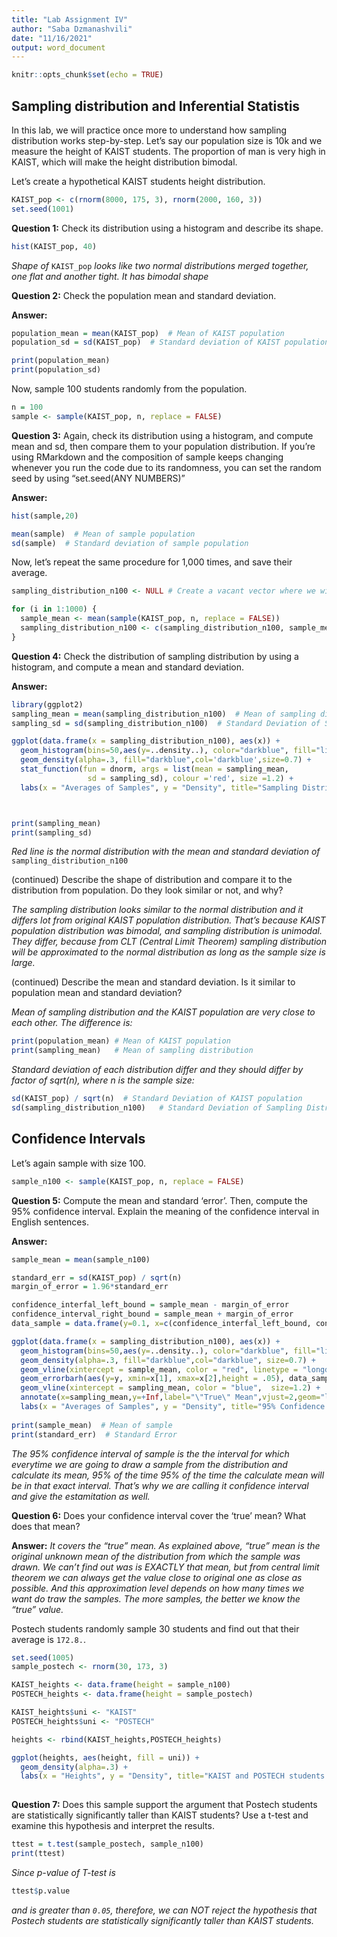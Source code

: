 ---
title: "Lab Assignment IV"
author: "Saba Dzmanashvili"
date: "11/16/2021"
output: word_document
---

```{r setup, include=FALSE}
knitr::opts_chunk$set(echo = TRUE)
```

## Sampling distribution and Inferential Statistis

In this lab, we will practice once more to understand how sampling distribution works step-by-step. Let's say our population size is 10k and we measure the height of KAIST students.  The proportion of man is very high in KAIST, which will make the height distribution bimodal. 

Let's create a hypothetical KAIST students height distribution. 
```{r}
KAIST_pop <- c(rnorm(8000, 175, 3), rnorm(2000, 160, 3)) 
set.seed(1001)
```

__Question 1:__ Check its distribution using a histogram and describe its shape. 
```{r}
hist(KAIST_pop, 40)
```

*Shape of *`KAIST_pop` *looks like two normal distributions merged together, one flat and another tight. It has bimodal shape*

__Question 2:__ Check the population mean and standard deviation. 

__Answer:__
```{r}
population_mean = mean(KAIST_pop)  # Mean of KAIST population
population_sd = sd(KAIST_pop)  # Standard deviation of KAIST population

print(population_mean)
print(population_sd)
```

Now, sample 100 students randomly from the population.
```{r}
n = 100
sample <- sample(KAIST_pop, n, replace = FALSE)
```

__Question 3:__ Again, check its distribution using a histogram, and compute mean and sd, then compare them to your population distribution. If you're using RMarkdown and the composition of sample keeps changing whenever you run the code due to its randomness, you can set the random seed by using "set.seed(ANY NUMBERS)"

__Answer:__
```{r}
hist(sample,20)

mean(sample)  # Mean of sample population
sd(sample)  # Standard deviation of sample population
```

Now, let's repeat the same procedure for 1,000 times, and save their average.
```{r}
sampling_distribution_n100 <- NULL # Create a vacant vector where we will save sampled means.

for (i in 1:1000) {
  sample_mean <- mean(sample(KAIST_pop, n, replace = FALSE))
  sampling_distribution_n100 <- c(sampling_distribution_n100, sample_mean)
}
```

__Question 4:__ Check the distribution of sampling distribution by using a histogram, and compute a mean and standard deviation. 

__Answer:__
```{r}
library(ggplot2)
sampling_mean = mean(sampling_distribution_n100)  # Mean of sampling distribution
sampling_sd = sd(sampling_distribution_n100)  # Standard Deviation of Sampling Distribution

ggplot(data.frame(x = sampling_distribution_n100), aes(x)) +
  geom_histogram(bins=50,aes(y=..density..), color="darkblue", fill="lightblue") + 
  geom_density(alpha=.3, fill="darkblue",col='darkblue',size=0.7) + 
  stat_function(fun = dnorm, args = list(mean = sampling_mean, 
                 sd = sampling_sd), colour ='red', size =1.2) + 
  labs(x = "Averages of Samples", y = "Density", title="Sampling Distribution") 



print(sampling_mean)
print(sampling_sd) 
```
*Red line is the normal distribution with the mean and standard deviation of* `sampling_distribution_n100`

(continued) Describe the shape of distribution and compare it to the distribution from population. Do they look similar or not, and why?

*The sampling distribution looks similar to the normal distribution and it differs lot from original KAIST population distribution. That's because KAIST population distribution was bimodal, and sampling distribution is unimodal. They differ, because from CLT (Central Limit Theorem) sampling distribution will be approximated to the normal distribution as long as the sample size is large.*

(continued) Describe the mean and standard deviation. Is it similar to population mean and standard deviation? 

*Mean of sampling distribution and the KAIST population are very close to each other. The difference is:*
```{r}
print(population_mean) # Mean of KAIST population
print(sampling_mean)   # Mean of sampling distribution
```

*Standard deviation of each distribution differ and they should differ by factor of sqrt(n), where n is the sample size:*
```{r}
sd(KAIST_pop) / sqrt(n)  # Standard Deviation of KAIST population
sd(sampling_distribution_n100)   # Standard Deviation of Sampling Distribution
```


## Confidence Intervals

Let's again sample with size 100. 
```{r}
sample_n100 <- sample(KAIST_pop, n, replace = FALSE)
```

__Question 5:__ Compute the mean and standard 'error'. Then, compute the 95% confidence interval. Explain the meaning of the confidence interval in English sentences.

__Answer:__
```{r}
sample_mean = mean(sample_n100)

standard_err = sd(KAIST_pop) / sqrt(n)
margin_of_error = 1.96*standard_err

confidence_interfal_left_bound = sample_mean - margin_of_error
confidence_interval_right_bound = sample_mean + margin_of_error
data_sample = data.frame(y=0.1, x=c(confidence_interfal_left_bound, confidence_interval_right_bound))

ggplot(data.frame(x = sampling_distribution_n100), aes(x)) +
  geom_histogram(bins=50,aes(y=..density..), color="darkblue", fill="lightblue") + 
  geom_density(alpha=.3, fill="darkblue",col="darkblue", size=0.7) + 
  geom_vline(xintercept = sample_mean, color = "red", linetype = "longdash", size=1) + 
  geom_errorbarh(aes(y=y, xmin=x[1], xmax=x[2],height = .05), data_sample, col='red', size=1.2) + 
  geom_vline(xintercept = sampling_mean, color = "blue",  size=1.2) +
  annotate(x=sampling_mean,y=+Inf,label="\"True\" Mean",vjust=2,geom="label", col='blue') + 
  labs(x = "Averages of Samples", y = "Density", title="95% Confidence Interval") 
  
print(sample_mean)  # Mean of sample
print(standard_err)  # Standard Error
```

*The 95% confidence interval of sample is the  the interval for which everytime we are going to draw a sample from the distribution and calculate its mean, 95% of the time 95% of the time the calculate mean will be in that exact interval. That's why we are calling it confidence interval and give the estamitation as well.*

__Question 6:__ Does your confidence interval cover the 'true' mean? What does that mean? 

__Answer:__
*It covers the "true" mean. As explained above, "true" mean is the original unknown mean of the distribution from which the sample was drawn. We can't find out was is EXACTLY that mean, but from central limit theorem we can always get the value close to original one as close as possible. And this approximation level depends on how many times we want do traw the samples. The more samples, the better we know the "true" value.*
 

Postech students randomly sample 30 students and find out that their average is `172.8.`.
```{r}
set.seed(1005)
sample_postech <- rnorm(30, 173, 3)

KAIST_heights <- data.frame(height = sample_n100)
POSTECH_heights <- data.frame(height = sample_postech)

KAIST_heights$uni <- "KAIST"
POSTECH_heights$uni <- "POSTECH"

heights <- rbind(KAIST_heights,POSTECH_heights)

ggplot(heights, aes(height, fill = uni)) +   
  geom_density(alpha=.3) + 
  labs(x = "Heights", y = "Density", title="KAIST and POSTECH students data") 
  

```

__Question 7:__ Does this sample support the argument that Postech students are statistically significantly taller than KAIST students? Use a t-test and examine this hypothesis and interpret the results. 

```{r}
ttest = t.test(sample_postech, sample_n100)
print(ttest)
```

*Since p-value of T-test is* 
```{r, echo=FALSE} 
ttest$p.value
```
*and is greater than `0.05`, therefore, we can NOT reject the hypothesis that Postech students are statistically significantly taller than KAIST students.* 




